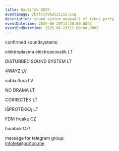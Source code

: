 ```yaml
---
title: BaltiTek 2025
eventImage: /baltitek2525252.png
description: sound system megawall x2 tekno party
eventDatetime: 2025-06-20T13:20:00.000Z
eventEndDatetime: 2025-06-23T21:00:00.000Z
---
```


confirmed soundsystems:

elektroplazma elektroacoustik LT

DISTURBED SOUND SYSTEM LT

4WAYZ LV

subkultura LV

NO DRAMA LT

CORRECTEK LT

IŠPROTĖKKĄ LT

FDM freakz CZ

humbuk CZ\\

message for telegram group:\
[infotek@proton.me](mailto\:infotek@proton.me)
